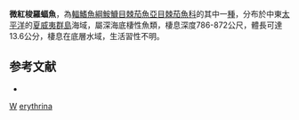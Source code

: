 {{Speciesbox
| taxon = Solocisquama erythrina
| binomial_authority = [[Gilbert|Gilbert]], 1905
| image = Solocisquama erythrina.jpg
| image_width = 240px
| image_caption = 微紅梭羅蝠魚
| status = NE
| status_system = IUCN3.1
| synonyms = *''Dibranchus erythrinus'', <small>Gilbert, 1905</small>
}}

'''微紅梭羅蝠魚'''，為[[輻鰭魚綱|輻鰭魚綱]][[鮟鱇目|鮟鱇目]][[棘茄魚亞目|棘茄魚亞目]][[棘茄魚科|棘茄魚科]]的其中一[[種|種]]，分布於中東[[太平洋|太平洋]]的[[夏威夷群島|夏威夷群島]]海域，屬深海底棲性魚類，棲息深度786-872公尺，體長可達13.6公分，棲息在底層水域，生活習性不明。

==参考文献==
*{{FishBase_species|genus=Solocisquama|species=erythrina|year=2014|month=2}}

{{魚類小作品}}
{{Taxonbar}}
[[Category:1905年描述的鱼类|W]]
[[Category:梭羅蝠魚屬|erythrina]]